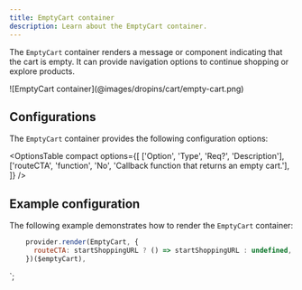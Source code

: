 ```yaml
---
title: EmptyCart container
description: Learn about the EmptyCart container.
---
```



The `EmptyCart` container renders a message or component indicating that the cart is empty.
It can provide navigation options to continue shopping or explore products.

<Diagram caption="EmptyCart container">
  ![EmptyCart container](@images/dropins/cart/empty-cart.png)
</Diagram>


## Configurations

The `EmptyCart` container provides the following configuration options:

<OptionsTable
  compact
  options={[
    ['Option', 'Type', 'Req?', 'Description'],
    ['routeCTA', 'function', 'No', 'Callback function that returns an empty cart.'],
  ]}
/>

## Example configuration

The following example demonstrates how to render the `EmptyCart` container:

```js
    provider.render(EmptyCart, {
      routeCTA: startShoppingURL ? () => startShoppingURL : undefined,
    })($emptyCart),
```
`;
